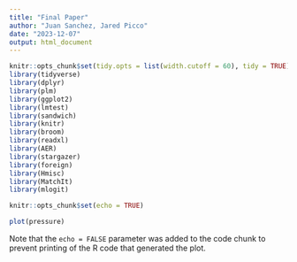 ```yaml
---
title: "Final Paper"
author: "Juan Sanchez, Jared Picco"
date: "2023-12-07"
output: html_document
---
```


```r
knitr::opts_chunk$set(tidy.opts = list(width.cutoff = 60), tidy = TRUE)
library(tidyverse)
library(dplyr)
library(plm)
library(ggplot2)
library(lmtest)
library(sandwich)
library(knitr)
library(broom)
library(readxl)
library(AER)
library(stargazer)
library(foreign)
library(Hmisc)
library(MatchIt)
library(mlogit)
```

```r
knitr::opts_chunk$set(echo = TRUE)
```



```r
plot(pressure)
```

Note that the `echo = FALSE` parameter was added to the code chunk to prevent printing of the R code that generated the plot.
